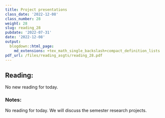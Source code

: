 ```yaml
---
title: Project presentations
class_date: '2022-12-08'
class_number: 28
weight: 28
slug: reading_28
pubdate: '2022-07-31'
date: '2022-12-08'
output:
  blogdown::html_page:
    md_extensions: +tex_math_single_backslash+compact_definition_lists
pdf_url: /files/reading_asgts/reading_28.pdf
---
```

## Reading:

No new reading for today.

### Notes:

No reading for today. We will discuss the semester research projects.
